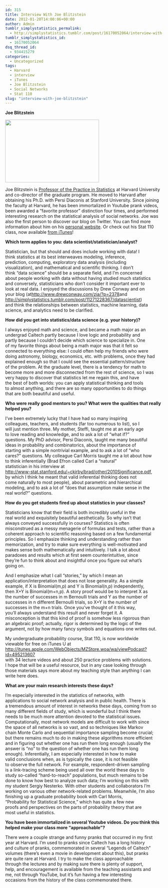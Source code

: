 ```yaml
---
id: 315
title: Interview With Joe Blitzstein
date: 2012-01-20T14:00:06+00:00
author: Admin
tumblr_simplystatistics_permalink:
  - http://simplystatistics.tumblr.com/post/16170052064/interview-with-joe-blitzstein
tumblr_simplystatistics_id:
  - 16170052064
dsq_thread_id:
  - 934415279
categories:
  - Uncategorized
tags:
  - Harvard
  - interview
  - iTunes
  - Joe Blitzstein
  - Social Networks
  - Stat 110
slug: "interview-with-joe-blitzstein"
---
```

<div class="im">
  <strong>Joe Blitzstein</strong>
</div>

<div class="im">
</div>

<div class="im">
  <img height="200" src="http://biostat.jhsph.edu/~jleek/Blitzstein3.jpg" width="300" />
</div>

<div class="im">
</div>

<div class="im">
  Joe Blitzstein is <a href="http://news.harvard.edu/gazette/story/2011/11/the-lasting-lure-of-logic/" target="_blank">Professor of the Practice in Statistics</a> at Harvard University and co-director of the graduate program. He moved to Harvard after obtaining his Ph.D. with Persi Diaconis at Stanford University. Since joining the faculty at Harvard, he has been immortalized in Youtube prank videos, been awarded a &#8220;favorite professor&#8221; distinction four times, and performed interesting research on the statistical analysis of social networks. Joe was also the first person to discover our blog on Twitter. You can find more information about him on his <a href="http://www.people.fas.harvard.edu/~blitz/Site/Home.html" target="_blank">personal website</a>. Or check out his Stat 110 class, now available <a href="http://itunes.apple.com/WebObjects/MZStore.woa/wa/viewPodcast?id=495213607" target="_blank">from iTunes</a>!
</div>

<div class="im">
</div>

<div class="im">
  <strong>Which term applies to you: data scientist/statistician/</strong><strong>analyst?</strong>
</div>

<span>Statistician, but that should and does include working with data! I</span>  
<span>think statistics at its best interweaves modeling, inference,</span>  
<span>prediction, computing, exploratory data analysis (including</span>  
<span>visualization), and mathematical and scientific thinking. I don&#8217;t</span>  
<span>think &#8220;data science&#8221; should be a separate field, and I&#8217;m concerned</span>  
<span>about people working with data without having studied much statistics</span>  
<span>and conversely, statisticians who don&#8217;t consider it important ever to</span>  
<span>look at real data. I enjoyed the discussions by Drew Conway and on</span>  
<span>your blog (at</span><a href="http://www.drewconway.com/zia/?p=2378" target="_blank"><a href="http://www.drewconway.com/zia/?p=2378" target="_blank">http://www.drewconway.com/zia/?p=2378</a></a><span>and</span>  
<a href="http://simplystatistics.tumblr.com/post/11271228367/datascientist" target="_blank"><a href="http://simplystatistics.tumblr.com/post/11271228367/datascientist" target="_blank">http://simplystatistics.tumblr.com/post/11271228367/datascientist</a></a><span>)</span>  
<span>and think the relationships between statistics, machine learning, data</span>  
<span>science, and analytics need to be clarified.</span> 

<div class="im">
  <strong>How did you get into statistics/data science (e.g. your history)?</strong>
</div>

<span>I always enjoyed math and science, and became a math major as an</span>  
<span>undergrad Caltech partly because I love logic and probability and</span>  
<span>partly because I couldn&#8217;t decide which science to specialize in. One</span>  
<span>of my favorite things about being a math major was that it felt so</span>  
<span>connected to everything else: I could often help my friends who were</span>  
<span>doing astronomy, biology, economics, etc. with problems, once they had</span>  
<span>explained enough so that I could see the essential pattern/structure</span>  
<span>of the problem. At the graduate level, there is a tendency for math to</span>  
<span>become more and more disconnected from the rest of science, so I was</span>  
<span>very happy to discover that statistics let me regain this, and have</span>  
<span>the best of both worlds: you can apply statistical thinking and tools</span>  
<span>to almost anything, and there are so many opportunities to do things</span>  
<span>that are both beautiful and useful.</span> 

<div class="im">
  <strong>Who were really good mentors to you? What were the qualities that really</strong><br /><strong>helped you?</strong>
</div>

<span>I&#8217;ve been extremely lucky that I have had so many inspiring</span>  
<span>colleagues, teachers, and students (far too numerous to list), so I</span>  
<span>will just mention three. My mother, Steffi, taught me at an early age</span>  
<span>to love reading and knowledge, and to ask a lot of &#8220;what if?&#8221;</span>  
<span>questions. My PhD advisor, Persi Diaconis, taught me many beautiful</span>  
<span>ideas in probability and combinatorics, about the importance of</span>  
<span>starting with a simple nontrivial example, and to ask a lot of &#8220;who</span>  
<span>cares?&#8221; questions. My colleague Carl Morris taught me a lot about how</span>  
<span>to think inferentially (Brad Efron called Carl a &#8220;natural&#8221;</span>  
<span>statistician in his interview at</span>  
<a href="http://www-stat.stanford.edu/~ckirby/brad/other/2010Significance.pdf" target="_blank"><a href="http://www-stat.stanford.edu/~ckirby/brad/other/2010Significance.pdf" target="_blank">http://www-stat.stanford.edu/~ckirby/brad/other/2010Significance.pdf</a></a><span>,</span>  
<span>by which I think he meant that valid inferential thinking does not</span>  
<span>come naturally to most people), about parametric and hierarchical</span>  
<span>modeling, and to ask a lot of &#8220;does that assumption make sense in the</span>  
<span>real world?&#8221; questions.</span> 

<div class="im">
  <strong>How do you get students fired up about statistics in your classes?</strong>
</div>

<span>Statisticians know that their field is both incredibly useful in the</span>  
<span>real world and exquisitely beautiful aesthetically. So why isn&#8217;t that</span>  
<span>always conveyed successfully in courses? Statistics is often</span>  
<span>misconstrued as a messy menagerie of formulas and tests, rather than a</span>  
<span>coherent approach to scientific reasoning based on a few fundamental</span>  
<span>principles. So I emphasize thinking and understanding rather than</span>  
<span>memorization, and try to make sure everything is well-motivated and</span>  
<span>makes sense both mathematically and intuitively. I talk a lot about</span>  
<span>paradoxes and results which at first seem counterintuitive, since</span>  
<span>they&#8217;re fun to think about and insightful once you figure out what&#8217;s</span>  
<span>going on.</span>

<span>And I emphasize what I call &#8220;stories,&#8221; by which I mean an</span>  
<span>application/interpretation that does not lose generality. As a simple</span>  
<span>example, if X is Binomial(m,p) and Y is Binomial(n,p) independently,</span>  
<span>then X+Y is Binomial(m+n,p). A story proof would be to interpret X as</span>  
<span>the number of successes in m Bernoulli trials and Y as the number of</span>  
<span>successes in n different Bernoulli trials, so X+Y is the number of</span>  
<span>successes in the m+n trials. Once you&#8217;ve thought of it this way,</span>  
<span>you&#8217;ll always understand this result and never forget it. A</span>  
<span>misconception is that this kind of proof is somehow less rigorous than</span>  
<span>an algebraic proof; actually, rigor is determined by the logic of the</span>  
<span>argument, not by how many fancy symbols and equations one writes out.</span>

<span>My undergraduate probability course, Stat 110, is now worldwide</span>  
<span>viewable for free on iTunes U at</span>  
<a href="http://itunes.apple.com/WebObjects/MZStore.woa/wa/viewPodcast?id=495213607" target="_blank"><a href="http://itunes.apple.com/WebObjects/MZStore.woa/wa/viewPodcast?id=495213607" target="_blank">http://itunes.apple.com/WebObjects/MZStore.woa/wa/viewPodcast?id=495213607</a></a>  
<span>with 34 lecture videos and about 250 practice problems with solutions.</span>  
<span>I hope that will be a useful resource, but in any case looking through</span>  
<span>those materials says more about my teaching style than anything I can</span>  
<span>write here does.</span>

<span><strong>What are your main research interests these days?</strong></span>

<span>I&#8217;m especially interested in the statistics of networks, with</span>  
<span>applications to social network analysis and in public health. There is</span>  
<span>a tremendous amount of interest in networks these days, coming from so</span>  
<span>many different fields of study, which is wonderful but I think there</span>  
<span>needs to be much more attention devoted to the statistical issues.</span>  
<span>Computationally, most network models are difficult to work with since</span>  
<span>the space of all networks is so vast, and so techniques like Markov</span>  
<span>chain Monte Carlo and sequential importance sampling become crucial;</span>  
<span>but there remains much to do in making these algorithms more efficient</span>  
<span>and in figuring out whether one has run them long enough (usually the</span>  
<span>answer is &#8220;no&#8221; to the question of whether one has run them long</span>  
<span>enough). Inferentially, I am especially interested in how to make</span>  
<span>valid conclusions when, as is typically the case, it is not feasible</span>  
<span>to observe the full network. For example, respondent-driven sampling</span>  
<span>is a link-tracing scheme being used all over the world these days to</span>  
<span>study so-called &#8220;hard-to-reach&#8221; populations, but much remains to be</span>  
<span>done to know how best to analyze such data; I&#8217;m working on this with</span>  
<span>my student Sergiy Nesterko. With other students and collaborators I&#8217;m</span>  
<span>working on various other network-related problems. Meanwhile, I&#8217;m also</span>  
<span>finishing up a graduate probability book with Carl Morris,</span>  
<span>&#8220;Probability for Statistical Science,&#8221; which has quite a few new</span>  
<span>proofs and perspectives on the parts of probability theory that are</span>  
<span>most useful in statistics.</span> 

<div class="im">
  <strong>You have been immortalized in several Youtube videos. Do you think this</strong><br /><strong>helped make your class more &#8220;approachable&#8221;?</strong>
</div>

<span>There were a couple strange and funny pranks that occurred in my first</span>  
<span>year at Harvard. I&#8217;m used to pranks since Caltech has a long history</span>  
<span>and culture of pranks, commemorated in several &#8220;Legends of Caltech&#8221;</span>  
<span>volumes (there&#8217;s even a movie in development about this), but pranks</span>  
<span>are quite rare at Harvard. I try to make the class approachable</span>  
<span>through the lectures and by making sure there is plenty of support,</span>  
<span>help, and encouragement is available from the teaching assistants and</span>  
<span>me, not through YouTube, but it&#8217;s fun having a few interesting</span>  
<span>occasions from the history of the class commemorated there.</span>
